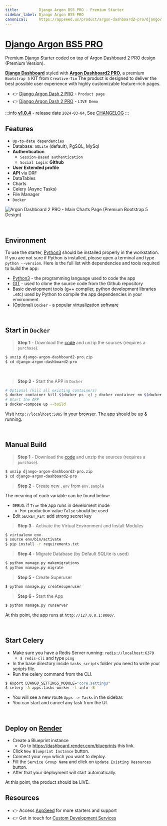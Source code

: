 ```yaml
---
title:         Django Argon BS5 PRO - Premium Starter
sidebar_label: Django Argon BS5 PRO
canonical:     https://appseed.us/product/argon-dashboard2-pro/django/  
---
```


# [Django Argon BS5 PRO](https://appseed.us/product/argon-dashboard2-pro/django/)

<SubHeading>Premium Django Starter coded on top of Argon Dashboard 2 PRO design (Premium Version).</SubHeading>

**[Django Dashboard](https://appseed.us/admin-dashboards/django/)** styled with **[Argon Dashboard2 PRO](https://appseed.us/product/argon-dashboard2-pro/django/)**, a premium `Bootstrap 5` KIT from `Creative-Tim`
The product is designed to deliver the best possible user experience with highly customizable feature-rich pages. 

- 👉 [Django Argon Dash 2 PRO](https://appseed.us/product/argon-dashboard2-pro/django/) - `Product page` 
- 👉 [Django Argon Dash 2 PRO](https://django-argon-dash2-pro.onrender.com/) - `LIVE Demo`

:::info [**v1.0.4**](https://github.com/app-generator/django-argon-dashboard2-pro/releases) - release date `2024-03-04`, See [CHANGELOG](https://github.com/app-generator/django-argon-dashboard2-pro/blob/master/CHANGELOG.md)
:::

## **Features**

- `Up-to-date dependencies`
- Database: `SQLite` (default), PgSQL, MySql
- **Authentication**
  - `Session-Based authentication`
  - `Social Login`: **Github**
- **User Extended profile**
- **API** via DRF
- DataTables
- Charts
- Celery (Async Tasks)
- File Manager
- `Docker`

![Argon Dashboard 2 PRO - Main Charts Page (Premium Bootstrap 5 Design)](https://github.com/user-attachments/assets/e2bca541-ed94-4369-8ab7-361a7f112e69)

<br />

## Environment

To use the starter, [Python3](https://www.python.org) should be installed properly in the workstation. 
If you are not sure if Python is installed, please open a terminal and type `python --version`. Here is the full list with dependencies and tools required to build the app:

- [Python3](https://www.python.org) - the programming language used to code the app
- [GIT](https://git-scm.com) - used to clone the source code from the Github repository
- Basic development tools (g++ compiler, python development libraries ..etc) used by Python to compile the app dependencies in your environment.
- (Optional) `Docker` - a popular virtualization software

<br />

## Start in `Docker`

> **Step 1** - Download the [code](https://appseed.us/product/argon-dashboard2-pro/django/) and unzip the sources (requires a `purchase`). 

```bash
$ unzip django-argon-dashboard2-pro.zip
$ cd django-argon-dashboard2-pro
```

<br />

> **Step 2** - Start the APP in `Docker`

```bash
# Optional (kill all existing containers)
$ docker container kill $(docker ps -q) ; docker container rm $(docker ps -a -q) ; docker network prune -f 
# Start the APP
$ docker-compose up --build 
```

Visit `http://localhost:5085` in your browser. The app should be up & running.

<br />

## Manual Build 

> **Step 1** - Download the [code](https://appseed.us/product/argon-dashboard2-pro/django/) and unzip the sources (requires a `purchase`). 

```bash
$ unzip django-argon-dashboard2-pro.zip
$ cd django-argon-dashboard2-pro
```

> **Step 2** - Create new `.env` from `env.sample`

The meaning of each variable can be found below: 

- `DEBUG`: if `True` the app runs in develoment mode
  - For production value `False` should be used
- Edit `SECRET_KEY`: add strong secret key

> **Step 3** - Activate the Virtual Environment and Install Modules

```bash
$ virtualenv env
$ source env/bin/activate
$ pip install -r requirements.txt
```

> **Step 4** - Migrate Database (by Default SQLite is used)

```bash
$ python manage.py makemigrations
$ python manage.py migrate
```

> **Step 5** - Create Superuser 

```bash
$ python manage.py createsuperuser
```

> **Step 6** - Start the App

```bash
$ python manage.py runserver
```

At this point, the app runs at `http://127.0.0.1:8000/`. 

<br />

## Start Celery

- Make sure you have a Redis Server running: `redis://localhost:6379`
  - `$ redis-cli` and type `ping` 
- In the base directory inside `tasks_scripts` folder you need to write your scripts file.
- Run the celery command from the CLI.

```bash
$ export DJANGO_SETTINGS_MODULE="core.settings"  
$ celery -A apps.tasks worker -l info -B
```

- You will see a new route `Apps -> Tasks` in the sidebar.
- You can start and cancel any task from the UI.

<br />

## Deploy on [Render](https://render.com/)

- Create a Blueprint instance
  - Go to https://dashboard.render.com/blueprints this link.
- Click `New Blueprint Instance` button.
- Connect your `repo` which you want to deploy.
- Fill the `Service Group Name` and click on `Update Existing Resources` button.
- After that your deployment will start automatically.

At this point, the product should be LIVE.

## Resources

- 👉 Access [AppSeed](https://appseed.us/) for more starters and support 
- 👉 Get in touch for [Custom Development Services](https://appseed.us/custom-development/)
